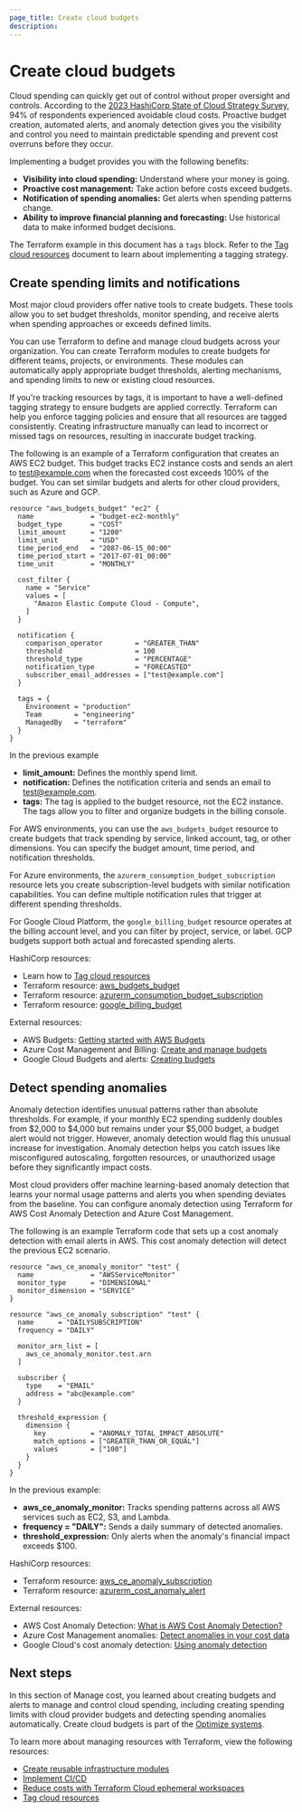```yaml
---
page_title: Create cloud budgets
description: 
---
```


# Create cloud budgets

Cloud spending can quickly get out of control without proper oversight and controls. According to the [2023 HashiCorp State of Cloud Strategy Survey](https://www.hashicorp.com/en/blog/hashicorp-state-of-cloud-strategy-survey-2023-maturity-drives-operational-efficiency), 94% of respondents experienced avoidable cloud costs. Proactive budget creation, automated alerts, and anomaly detection gives you the visibility and control you need to maintain predictable spending and prevent cost overruns before they occur.

Implementing a budget provides you with the following benefits:

- **Visibility into cloud spending:** Understand where your money is going.
- **Proactive cost management:** Take action before costs exceed budgets.
- **Notification of spending anomalies:** Get alerts when spending patterns change.
- **Ability to improve financial planning and forecasting:** Use historical data to make informed budget decisions.

<Note>

The Terraform example in this document has a `tags` block. Refer to the [Tag cloud resources](/well-architected-framework/docs/docs/optimize-systems/lifecycle-management/tag-cloud-resources) document to learn about implementing a tagging strategy.

</Note>

## Create spending limits and notifications

Most major cloud providers offer native tools to create budgets. These tools allow you to set budget thresholds, monitor spending, and receive alerts when spending approaches or exceeds defined limits. 

You can use Terraform to define and manage cloud budgets across your organization. You can create Terraform modules to create budgets for different teams, projects, or environments. These modules can automatically apply appropriate budget thresholds, alerting mechanisms, and spending limits to new or existing cloud resources.

If you're tracking resources by tags, it is important to have a well-defined tagging strategy to ensure budgets are applied correctly. Terraform can help you enforce tagging policies and ensure that all resources are tagged consistently. Creating infrastructure manually can lead to incorrect or missed tags on resources, resulting in inaccurate budget tracking.

The following is an example of a Terraform configuration that creates an AWS EC2 budget. This budget tracks EC2 instance costs and sends an alert to test@example.com when the forecasted cost exceeds 100% of the budget. You can set similar budgets and alerts for other cloud providers, such as Azure and GCP.

```hcl
resource "aws_budgets_budget" "ec2" {
  name              = "budget-ec2-monthly"
  budget_type       = "COST"
  limit_amount      = "1200"
  limit_unit        = "USD"
  time_period_end   = "2087-06-15_00:00"
  time_period_start = "2017-07-01_00:00"
  time_unit         = "MONTHLY"

  cost_filter {
    name = "Service"
    values = [
      "Amazon Elastic Compute Cloud - Compute",
    ]
  }

  notification {
    comparison_operator        = "GREATER_THAN"
    threshold                  = 100
    threshold_type             = "PERCENTAGE"
    notification_type          = "FORECASTED"
    subscriber_email_addresses = ["test@example.com"]
  }

  tags = {
    Environment = "production"
    Team        = "engineering"
    ManagedBy   = "terraform"
  }
}
```

In the previous example
- **limit_amount:** Defines the monthly spend limit.
- **notification:** Defines the notification criteria and sends an email to test@example.com.
- **tags:** The tag is applied to the budget resource, not the EC2 instance. The tags allow you to filter and organize budgets in the billing console.

For AWS environments, you can use the `aws_budgets_budget` resource to create budgets that track spending by service, linked account, tag, or other dimensions. You can specify the budget amount, time period, and notification thresholds. 

For Azure environments, the `azurerm_consumption_budget_subscription` resource lets you create subscription-level budgets with similar notification capabilities. You can define multiple notification rules that trigger at different spending thresholds.

For Google Cloud Platform, the `google_billing_budget` resource operates at the billing account level, and you can filter by project, service, or label. GCP budgets support both actual and forecasted spending alerts.

HashiCorp resources:

- Learn how to [Tag cloud resources](/well-architected-framework/docs/docs/optimize-systems/lifecycle-management/tag-cloud-resources)
- Terraform resource: [aws_budgets_budget](https://registry.terraform.io/providers/hashicorp/aws/latest/docs/resources/budgets_budget)
- Terraform resource: [azurerm_consumption_budget_subscription](https://registry.terraform.io/providers/hashicorp/azurerm/latest/docs/resources/consumption_budget_subscription)
- Terraform resource: [google_billing_budget](https://registry.terraform.io/providers/hashicorp/google/latest/docs/resources/billing_budget)

External resources:

- AWS Budgets: [Getting started with AWS Budgets](https://docs.aws.amazon.com/cost-management/latest/userguide/budgets-managing-costs.html)
- Azure Cost Management and Billing: [Create and manage budgets](https://learn.microsoft.com/en-us/azure/cost-management-billing/costs/tutorial-acm-create-budgets)
- Google Cloud Budgets and alerts: [Creating budgets](https://cloud.google.com/billing/docs/how-to/budgets)

## Detect spending anomalies

Anomaly detection identifies unusual patterns rather than absolute thresholds. For example, if your monthly EC2 spending suddenly doubles from $2,000 to $4,000 but remains under your $5,000 budget, a budget alert would not trigger. However, anomaly detection would flag this unusual increase for investigation. Anomaly detection helps you catch issues like misconfigured autoscaling, forgotten resources, or unauthorized usage before they significantly impact costs.

Most cloud providers offer machine learning-based anomaly detection that learns your normal usage patterns and alerts you when spending deviates from the baseline. You can configure anomaly detection using Terraform for AWS Cost Anomaly Detection and Azure Cost Management.

The following is an example Terraform code that sets up a cost anomaly detection with email alerts in AWS. This cost anomaly detection will detect the previous EC2 scenario.

```hcl
resource "aws_ce_anomaly_monitor" "test" {
  name              = "AWSServiceMonitor"
  monitor_type      = "DIMENSIONAL"
  monitor_dimension = "SERVICE"
}

resource "aws_ce_anomaly_subscription" "test" {
  name      = "DAILYSUBSCRIPTION"
  frequency = "DAILY"

  monitor_arn_list = [
    aws_ce_anomaly_monitor.test.arn
  ]

  subscriber {
    type    = "EMAIL"
    address = "abc@example.com"
  }

  threshold_expression {
    dimension {
      key           = "ANOMALY_TOTAL_IMPACT_ABSOLUTE"
      match_options = ["GREATER_THAN_OR_EQUAL"]
      values        = ["100"]
    }
  }
}
```

In the previous example:
- **aws_ce_anomaly_monitor:** Tracks spending patterns across all AWS services such as EC2, S3, and Lambda.
- **frequency = "DAILY":** Sends a daily summary of detected anomalies.
- **threshold_expression:** Only alerts when the anomaly's financial impact exceeds $100.

HashiCorp resources:

- Terraform resource: [aws_ce_anomaly_subscription](https://registry.terraform.io/providers/hashicorp/aws/latest/docs/resources/ce_anomaly_subscription)
- Terraform resource: [azurerm_cost_anomaly_alert](https://registry.terraform.io/providers/hashicorp/azurerm/latest/docs/resources/cost_anomaly_alert)

External resources:

- AWS Cost Anomaly Detection: [What is AWS Cost Anomaly Detection?](https://docs.aws.amazon.com/cost-anomaly/latest/userguide/what-is-cost-anomaly.html)
- Azure Cost Management anomalies: [Detect anomalies in your cost data](https://learn.microsoft.com/en-us/azure/cost-management-billing/costs/analyze-cost-data#detect-anomalies-in-your-cost-data)
- Google Cloud's cost anomaly detection: [Using anomaly detection](https://cloud.google.com/billing/docs/how-to/using-anomaly-detection)

## Next steps

In this section of Manage cost, you learned about creating budgets and alerts to manage and control cloud spending, including creating spending limits with cloud provider budgets and detecting spending anomalies automatically. Create cloud budgets is part of the [Optimize systems](/well-architected-framework/optimize-systems).

To learn more about managing resources with Terraform, view the following resources:
- [Create reusable infrastructure modules](/well-architected-framework/define-and-automate-processes/define/modules)
- [Implement CI/CD](/well-architected-framework/define-and-automate-processes/automate/cicd)
- [Reduce costs with Terraform Cloud ephemeral workspaces](https://www.youtube.com/watch?v=-woCmG8yGdA)
- [Tag cloud resources](/well-architected-framework/docs/docs/optimize-systems/lifecycle-management/tag-cloud-resources)